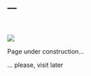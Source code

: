 ---
---
<br/>

<img src="images/lveras_logo.png" align="center">


Page under construction...

... please, visit later
